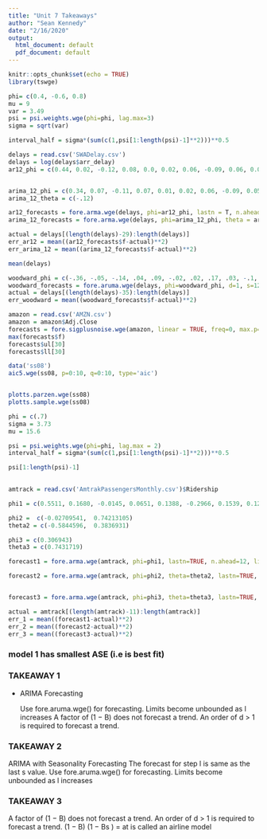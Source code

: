 ```yaml
---
title: "Unit 7 Takeaways"
author: "Sean Kennedy"
date: "2/16/2020"
output:
  html_document: default
  pdf_document: default
---
```


```r
knitr::opts_chunk$set(echo = TRUE)
library(tswge)
```

```r

phi= c(0.4, -0.6, 0.8)
mu = 9
var = 3.49
psi = psi.weights.wge(phi=phi, lag.max=3)
sigma = sqrt(var)

interval_half = sigma*(sum(c(1,psi[1:length(psi)-1]**2)))**0.5

```

```r

delays = read.csv('SWADelay.csv')
delays = log(delays$arr_delay)
ar12_phi = c(0.44, 0.02, -0.12, 0.08, 0.0, 0.02, 0.06, -0.09, 0.06, 0.07, 0.02, 0.37)


arima_12_phi = c(0.34, 0.07, -0.11, 0.07, 0.01, 0.02, 0.06, -0.09, 0.05, 0.07, 0.02, 0.39)
arima_12_theta = c(-.12)

ar12_forecasts = fore.arma.wge(delays, phi=ar12_phi, lastn = T, n.ahead = 30)
arima_12_forecasts = fore.arma.wge(delays, phi=arima_12_phi, theta = arima_12_theta, lastn = T, n.ahead = 30)

actual = delays[(length(delays)-29):length(delays)]
err_ar12 = mean((ar12_forecasts$f-actual)**2)
err_arima_12 = mean((arima_12_forecasts$f-actual)**2)

mean(delays)
```

```r
woodward_phi = c(-.36, -.05, -.14, .04, .09, -.02, .02, .17, .03, -.1, -.38)
woodward_forecasts = fore.aruma.wge(delays, phi=woodward_phi, d=1, s=12, lastn = T, n.ahead = 36)
actual = delays[(length(delays)-35):length(delays)]
err_woodward = mean((woodward_forecasts$f-actual)**2)
```


```r
amazon = read.csv('AMZN.csv')
amazon = amazon$Adj.Close
forecasts = fore.sigplusnoise.wge(amazon, linear = TRUE, freq=0, max.p=5, n.ahead = 30, lastn=FALSE, limits=TRUE)
max(forecasts$f)
forecasts$ul[30]
forecasts$ll[30]
```



```r
data('ss08')
aic5.wge(ss08, p=0:10, q=0:10, type='aic')


plotts.parzen.wge(ss08)
plotts.sample.wge(ss08)


```

```r
phi = c(.7)
sigma = 3.73
mu = 15.6

psi = psi.weights.wge(phi=phi, lag.max = 2)
interval_half = sigma*(sum(c(1,psi[1:length(psi)-1]**2)))**0.5
```

```r
psi[1:length(psi)-1]
    
```

```r
amtrack = read.csv('AmtrakPassengersMonthly.csv')$Ridership

phi1 = c(0.5511, 0.1680, -0.0145, 0.0651, 0.1388, -0.2966, 0.1539, 0.1270, -0.1815, 0.0364, 0.1456, 0.6287, -0.3832, -0.0199, -0.1679) 

phi2 =  c(-0.02709541,  0.74213105)
theta2 = c(-0.5844596,  0.3836931)

phi3 = c(0.306943)
theta3 = c(0.7431719)

forecast1 = fore.arma.wge(amtrack, phi=phi1, lastn=TRUE, n.ahead=12, limits=TRUE, plot=TRUE)$f

forecast2 = fore.arma.wge(amtrack, phi=phi2, theta=theta2, lastn=TRUE, n.ahead=12, limits=TRUE, plot=TRUE)$f


forecast3 = fore.arma.wge(amtrack, phi=phi3, theta=theta3, lastn=TRUE, n.ahead=12, limits=TRUE, plot=TRUE)$f

actual = amtrack[(length(amtrack)-11):length(amtrack)]
err_1 = mean((forecast1-actual)**2)
err_2 = mean((forecast2-actual)**2)
err_3 = mean((forecast3-actual)**2)


```

### model 1 has smallest ASE (i.e is best fit)



### TAKEAWAY 1

- ARIMA Forecasting
  
  Use fore.aruma.wge() for forecasting.
  Limits become unbounded as l increases
  A factor of (1 − B) does not forecast a trend. An order of
  d > 1 is required to forecast a trend.
  
### TAKEAWAY 2

ARIMA with Seasonality Forecasting
The forecast for step l is same as the last s value. Use
fore.aruma.wge() for forecasting.
Limits become unbounded as l increases

### TAKEAWAY 3

 A factor of (1 − B) does not forecast a trend. An order of
d > 1 is required to forecast a trend.
 (1 − B) (1 − Bs
) = at is called an airline model